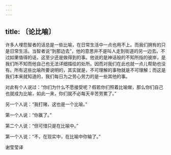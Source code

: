 ```yaml
---
---
---
```

title: 〔论比喻〕
---




许多人埋怨智者的话总是一些比喻，在日常生活中一点也用不上。而我们拥有的只是日常生活。当智者说“到那边去”，他的意思并不是叫人走到街道的另一边去。不过如果值得的话，这至少还是做得到的事。他说的是神话般的不知所指的彼岸，是我们所不知而他自己也无法详细描绘的处所。因而对我们在此也就一点儿帮助也没有。所有这些比喻所要说明的，其实就是，不可理解的事物就是不可理解；而这是我们本来就知道的，我们每日为之劳心劳力的是一些其他的事。

对此有个人说过：“你们为什么不愿接受呢？假若你们照着比喻做，那么你们自己也就成为比喻，如此一来，你们就不必每天辛苦劳累了。”

另一个人说：“我打赌，这也是一个比喻。”

第一个人说：“你赢了。”

第二个人说：“但可惜只是在比喻中。”

第一个人说：“不，在现实中，在比喻中你输了。”

谢莹莹译